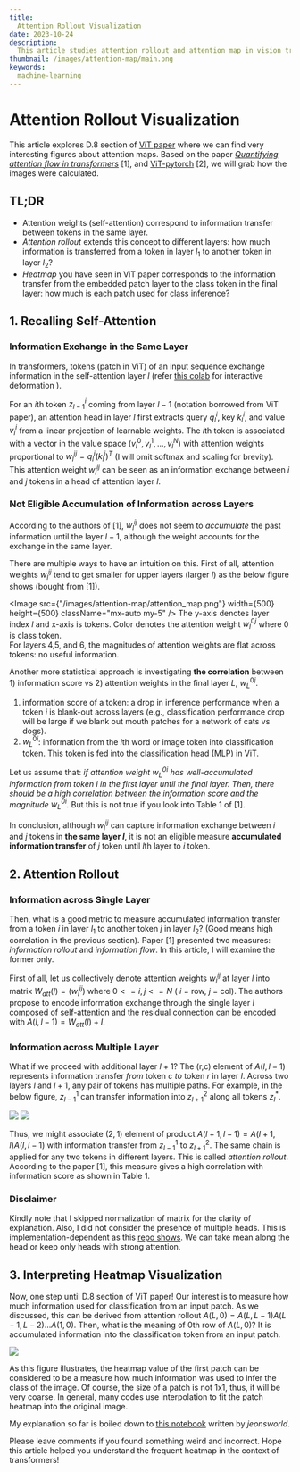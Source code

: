 ```yaml
---
title:
  Attention Rollout Visualization
date: 2023-10-24
description:
  This article studies attention rollout and attention map in vision transformer paper.
thumbnail: /images/attention-map/main.png
keywords:
  machine-learning
---
```




# Attention Rollout Visualization

<Frontmatter />

This article explores D.8 section of [ViT paper](https://arxiv.org/pdf/2010.11929.pdf) where we can find very interesting figures about attention maps.
Based on the paper [*Quantifying attention flow in transformers*](https://arxiv.org/abs/2005.00928) [1], and [ViT-pytorch](https://github.com/jeonsworld/ViT-pytorch) [2], we will grab how the images were calculated.

## TL;DR
- Attention weights (self-attention) correspond to information transfer between tokens in the same layer. 
- *Attention rollout* extends this concept to different layers: how much information is transferred from a token in layer $l_1$ to another token in layer $l_2$?
- *Heatmap* you have seen in ViT paper corresponds to the information transfer from the embedded patch layer to the class token in the final layer: how much is each patch used for class inference?


## 1. Recalling Self-Attention

### Information Exchange in the Same Layer
In transformers, tokens (patch in ViT) of an input sequence exchange information in the self-attention layer $l$ (refer [this colab](https://colab.research.google.com/github/tensorflow/tensor2tensor/blob/master/tensor2tensor/notebooks/hello_t2t.ipynb#scrollTo=OJKU36QAfqOC) for interactive deformation ).

For an $i$th token $z_{l-1}^i$ coming from layer $l-1$ (notation borrowed from ViT paper), an attention head in layer $l$ first extracts query $q_l^i$, key $k_l^i$, and value $v_l^i$ from a linear projection of learnable weights.
The $i$th token is associated with a vector in the value space $(v_l^0, v_l^1,...,v_l^N)$ with attention weights proportional to $w_l^{ij} = q_l^i(k_l^j)^T$ (I will omit softmax and scaling for brevity).
This attention weight $w_l^{ij}$ can be seen as an information exchange between $i$ and $j$ tokens in a head of attention layer $l$. 



### Not Eligible Accumulation of Information across Layers 
According to the authors of [1],  $w_l^{ij}$ does not seem to *accumulate* the past information until the layer $l-1$, although the weight accounts for the exchange in the same layer. 

There are multiple ways to have an intuition on this.
First of all, attention weights $w_l^{ij}$ tend to get smaller for upper layers (larger $l$) as the below figure shows (bought from [1]).

<Image
  src={"/images/attention-map/attention_map.png"}
  width={500}
  height={500}
  className="mx-auto my-5"
/>
The y-axis denotes layer index $l$ and x-axis is tokens. Color denotes the attention weight $w_l^{0j}$ where $0$ is class token.  
For layers 4,5, and 6, the magnitudes of attention weights are flat across tokens: no useful information.

Another more statistical approach is investigating **the correlation** between 1) information score vs 2) attention weights in the final layer $L$,  $w_L^{0j}$.
1) information score of a token: a drop in inference performance when a token $i$ is blank-out across layers (e.g., classification performance drop will be large if we blank out mouth patches for a network of cats vs dogs).
2) $w_L^{0i}$: information from the $i$th word or image token into classification token. This token is fed into the classification head (MLP) in ViT.  

Let us assume that: *if attention weight $w_L^{0i}$ has well-accumulated information from token $i$ in the first layer until the final layer. 
Then, there should be a high correlation between the information score and the magnitude $w_L^{0i}$.* 
But this is not true if you look into Table 1 of [1]. 

In conclusion, although $w_l^{ij}$ can capture information exchange between $i$ and $j$ tokens in **the same layer $l$**,
it is not an eligible measure **accumulated information transfer** of $j$ token until $l$th layer to $i$ token.

## 2. Attention Rollout 

### Information across Single Layer
Then, what is a good metric to measure accumulated information transfer from a token $i$ in layer $l_1$ to another token $j$ in layer $l_2$?
 (Good means high correlation in the previous section). Paper [1] presented two measures: *information rollout* and *information flow*.
 In this article, I will examine the former only. 

First of all, let us collectively denote attention weights $w_l^{ij}$ at layer $l$ into matrix $W_{att}(l) = (w_l^{ij})$ where $0<= i,j <= N$ ( $i$ = row, $j$ = col).
The authors propose to encode information exchange through the single layer $l$ composed of self-attention and the residual connection can be encoded with $A (l,l-1) = W_{att} (l) + I$.

### Information across Multiple Layer

What if we proceed with additional layer $l+1$? 
The (r,c) element of $A (l,l-1)$ represents information transfer *from* token $c$ *to* token $r$ in layer $l$.
Across two layers $l$ and $l+1$, any pair of tokens has multiple paths. 
For example, in the below figure, $z_{l-1}^{1}$ can transfer information into $z_{l+1}^{2}$ along all tokens $z_{l}^{*}$.

  <div className="flex flex-col mx-auto">
    <Image
      src="/images/attention-map/dag.png"
      width={700}
      height={500}
      className=""
    />
    <Image
      src="/images/attention-map/matrix.png"
      width={700}
      height={500}
      className=""
    />
  </div>

Thus, we might associate $(2,1)$ element of product $A(l+1,l-1) = A(l+1,l)A(l,l-1)$ with information transfer from  $z_{l-1}^{1}$ to  $z_{l+1}^{2}$. 
The same chain is applied for any two tokens in different layers. This is called *attention rollout*.
According to the paper [1], this measure gives a high correlation with information score as shown in Table 1. 

### Disclaimer
Kindly note that I skipped normalization of matrix for the clarity of explanation. 
Also, I did not consider the presence of multiple heads. This is implementation-dependent as this [repo shows](https://github.com/jacobgil/vit-explain).
We can take mean along the head or keep only heads with strong attention. 


## 3. Interpreting Heatmap Visualization 
Now, one step until D.8 section of ViT paper!
Our interest is to measure how much information used for classification from an input patch.
As we discussed, this can be derived from attention rollout $A(L,0) = A(L,L-1) A(L-1,L-2) ... A(1,0)$. 
Then, what is the meaning of $0$th row of $A(L,0)$? It is accumulated information into the classification token from an input patch. 

<Image
  src="/images/attention-map/final.png"
  width={800}
  height={500}
  className=""
/>

As this figure illustrates, the heatmap value of the first patch can be considered to be a measure how much information was used to infer the class of the image. 
Of course, the size of a patch is not 1x1, thus, it will be very coarse. In general, many codes use interpolation to fit the patch heatmap into the original image. 

My explanation so far is boiled down to [this notebook](https://github.com/jeonsworld/ViT-pytorch/blob/main/visualize_attention_map.ipynb) written by *jeonsworld*.


Please leave comments if you found something weird and incorrect.
Hope this article helped you understand the frequent heatmap in the context of transformers!


<Comment />
